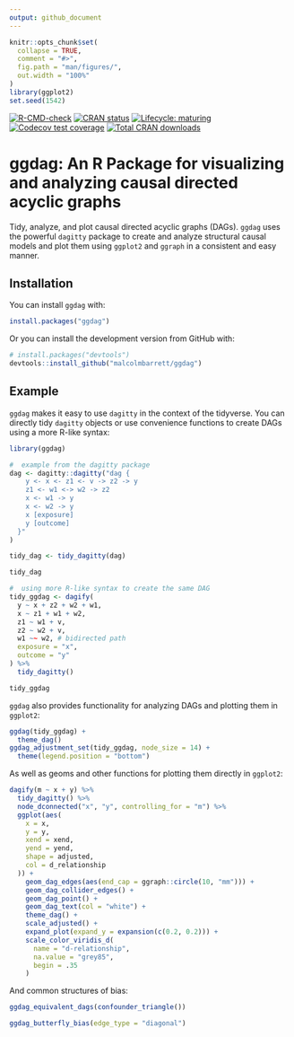 ```yaml
---
output: github_document
---
```


<!-- README.md is generated from README.Rmd. Please edit that file -->

```r
knitr::opts_chunk$set(
  collapse = TRUE,
  comment = "#>",
  fig.path = "man/figures/", 
  out.width = "100%"
)
library(ggplot2)
set.seed(1542)
```
<!-- badges: start -->
[![R-CMD-check](https://github.com/malcolmbarrett/ggdag/workflows/R-CMD-check/badge.svg)](https://github.com/malcolmbarrett/ggdag/actions)
[![CRAN status](https://www.r-pkg.org/badges/version/ggdag)](https://cran.r-project.org/package=ggdag)
[![Lifecycle: maturing](https://img.shields.io/badge/lifecycle-maturing-blue.svg)](https://www.tidyverse.org/lifecycle/#maturing)
[![Codecov test coverage](https://codecov.io/gh/malcolmbarrett/ggdag/branch/master/graph/badge.svg)](https://codecov.io/gh/malcolmbarrett/ggdag?branch=master)
[![Total CRAN downloads](https://cranlogs.r-pkg.org/badges/grand-total/ggdag)](https://cran.r-project.org/package=ggdag)
<!-- badges: end -->

# ggdag: An R Package for visualizing and analyzing causal directed acyclic graphs

Tidy, analyze, and plot causal directed acyclic graphs (DAGs). `ggdag` uses the powerful `dagitty` package to create and analyze structural causal models and plot them using `ggplot2` and `ggraph` in a consistent and easy manner. 

## Installation

You can install `ggdag` with:

```r
install.packages("ggdag")
```

Or you can install the development version from GitHub with:

```r
# install.packages("devtools")
devtools::install_github("malcolmbarrett/ggdag")
```

## Example

`ggdag` makes it easy to use `dagitty` in the context of the tidyverse. You can directly tidy `dagitty` objects or use convenience functions to create DAGs using a more R-like syntax:

```r
library(ggdag)

#  example from the dagitty package
dag <- dagitty::dagitty("dag {
    y <- x <- z1 <- v -> z2 -> y
    z1 <- w1 <-> w2 -> z2
    x <- w1 -> y
    x <- w2 -> y
    x [exposure]
    y [outcome]
  }"
)

tidy_dag <- tidy_dagitty(dag)

tidy_dag 

#  using more R-like syntax to create the same DAG
tidy_ggdag <- dagify(
  y ~ x + z2 + w2 + w1,
  x ~ z1 + w1 + w2,
  z1 ~ w1 + v,
  z2 ~ w2 + v,
  w1 ~~ w2, # bidirected path
  exposure = "x",
  outcome = "y"
) %>% 
  tidy_dagitty()

tidy_ggdag
```

`ggdag` also provides functionality for analyzing DAGs and plotting them in `ggplot2`:

```r
ggdag(tidy_ggdag) +
  theme_dag()
ggdag_adjustment_set(tidy_ggdag, node_size = 14) + 
  theme(legend.position = "bottom")

```

As well as geoms and other functions for plotting them directly in `ggplot2`:

```r
dagify(m ~ x + y) %>% 
  tidy_dagitty() %>% 
  node_dconnected("x", "y", controlling_for = "m") %>%
  ggplot(aes(
    x = x, 
    y = y, 
    xend = xend, 
    yend = yend, 
    shape = adjusted, 
    col = d_relationship
  )) +
    geom_dag_edges(aes(end_cap = ggraph::circle(10, "mm"))) +
    geom_dag_collider_edges() +
    geom_dag_point() +
    geom_dag_text(col = "white") +
    theme_dag() + 
    scale_adjusted() +
    expand_plot(expand_y = expansion(c(0.2, 0.2))) +
    scale_color_viridis_d(
      name = "d-relationship", 
      na.value = "grey85", 
      begin = .35
    ) 
```

And common structures of bias:
```r
ggdag_equivalent_dags(confounder_triangle())

ggdag_butterfly_bias(edge_type = "diagonal")
```
